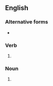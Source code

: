 {{also|Fuelling}}
==English==
===Alternative forms===
* {{l|en|fueling}} {{q|US|Canada}}

===Verb===
{{head|en|verb form}}

# {{lb|en|British spelling}} {{lb|en|Canadian spelling|common}} {{present participle of|en|fuel|nocat=1}}

===Noun===
{{en-noun}}

# {{standard spelling of|en|fueling|from=British}}